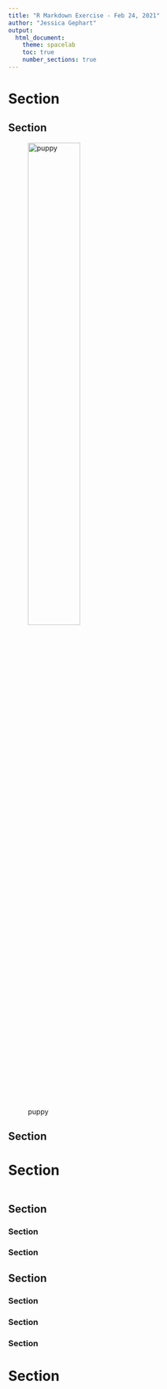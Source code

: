 ```yaml
---
title: "R Markdown Exercise - Feb 24, 2021"
author: "Jessica Gephart"
output: 
  html_document:
    theme: spacelab
    toc: true
    number_sections: true
---
```


# Section

## Section

![puppy](https://uptownpuppies.com/wp-content/themes/mega-theme/images/welshcorgiopennew.jpg){width=50%}

## Section

# Section
```r

```

## Section

### Section

### Section

## Section

### Section

### Section

### Section

# Section



